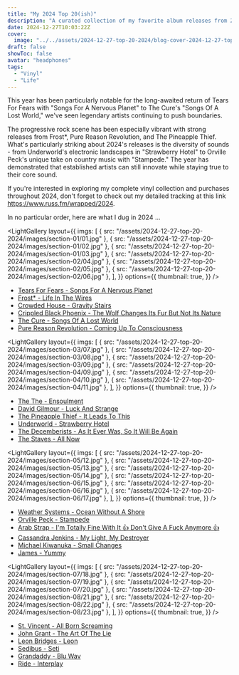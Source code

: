 ```yaml
---
title: "My 2024 Top 20(ish)"
description: "A curated collection of my favorite album releases from 2024, featuring everything from progressive rock to electronic music, showcasing both veteran artists and exciting new releases."
date: 2024-12-27T10:03:22Z
cover:
  image: "../../assets/2024-12-27-top-20-2024/blog-cover-2024-12-27-top-20-2024.png"
draft: false
showToc: false
avatar: "headphones"
tags:
  - "Vinyl"
  - "Life"
---
```


This year has been particularly notable for the long-awaited return of Tears For Fears with "Songs For A Nervous Planet" to The Cure's "Songs Of A Lost World," we've seen legendary artists continuing to push boundaries.

The progressive rock scene has been especially vibrant with strong releases from Frost*, Pure Reason Revolution, and The Pineapple Thief. What's particularly striking about 2024's releases is the diversity of sounds - from Underworld's electronic landscapes in "Strawberry Hotel" to Orville Peck's unique take on country music with "Stampede." The year has demonstrated that established artists can still innovate while staying true to their core sound.

If you're interested in exploring my complete vinyl collection and purchases throughout 2024, don't forget to check out my detailed tracking at this link https://www.russ.fm/wrapped/2024.

In no particular order, here are what I dug in 2024 ...

<LightGallery
  layout={{
    imgs: [
      { src: "/assets/2024-12-27-top-20-2024/images/section-01/01.jpg" },
      { src: "/assets/2024-12-27-top-20-2024/images/section-01/02.jpg" },
      { src: "/assets/2024-12-27-top-20-2024/images/section-01/03.jpg" },
      { src: "/assets/2024-12-27-top-20-2024/images/section-02/04.jpg" },
      { src: "/assets/2024-12-27-top-20-2024/images/section-02/05.jpg" },
      { src: "/assets/2024-12-27-top-20-2024/images/section-02/06.jpg" },
    ],
  }}
  options={{
    thumbnail: true,
  }}
/>

- [Tears For Fears - Songs For A Nervous Planet](https://www.russ.fm/albums/songs-for-a-nervous-planet-32086020/) 
- [Frost* - Life In The Wires](https://www.russ.fm/albums/life-in-the-wires-32056107/)
- [Crowded House - Gravity Stairs](https://www.russ.fm/albums/gravity-stairs-30830307/)
- [Crippled Black Phoenix - The Wolf Changes Its Fur But Not Its Nature](https://www.russ.fm/albums/the-wolf-changes-its-fur-but-not-its-nature-horrific-honorifics-number-two-32439303/)
- [The Cure - Songs Of A Lost World](https://www.russ.fm/albums/songs-of-a-lost-world-32149125/)
- [Pure Reason Revolution - Coming Up To Consciousness](https://www.russ.fm/albums/coming-up-to-consciousness-31683545/)

<LightGallery
  layout={{
    imgs: [
      { src: "/assets/2024-12-27-top-20-2024/images/section-03/07.jpg" },
      { src: "/assets/2024-12-27-top-20-2024/images/section-03/08.jpg" },
      { src: "/assets/2024-12-27-top-20-2024/images/section-03/09.jpg" },
      { src: "/assets/2024-12-27-top-20-2024/images/section-04/09.jpg" },
      { src: "/assets/2024-12-27-top-20-2024/images/section-04/10.jpg" },
      { src: "/assets/2024-12-27-top-20-2024/images/section-04/11.jpg" },
    ],
  }}
  options={{
    thumbnail: true,
  }}
/>

- [The The - Ensoulment](https://www.russ.fm/albums/ensoulment-31668308/)
- [David Gilmour - Luck And Strange](https://www.russ.fm/albums/luck-and-strange-31657538/)
- [The Pineapple Thief - It Leads To This](https://www.russ.fm/albums/it-leads-to-this-29741239/)
- [Underworld - Strawberry Hotel](https://www.russ.fm/albums/strawberry-hotel-32093847/)
- [The Decemberists - As It Ever Was, So It Will Be Again](https://www.russ.fm/albums/as-it-ever-was-so-it-will-be-again-30976879/)
- [The Staves - All Now](https://www.russ.fm/albums/all-now-30163826/)

<LightGallery
  layout={{
    imgs: [
      { src: "/assets/2024-12-27-top-20-2024/images/section-05/12.jpg" },
      { src: "/assets/2024-12-27-top-20-2024/images/section-05/13.jpg" },
      { src: "/assets/2024-12-27-top-20-2024/images/section-05/14.jpg" },
      { src: "/assets/2024-12-27-top-20-2024/images/section-06/15.jpg" },
      { src: "/assets/2024-12-27-top-20-2024/images/section-06/16.jpg" },
      { src: "/assets/2024-12-27-top-20-2024/images/section-06/17.jpg" },
    ],
  }}
  options={{
    thumbnail: true,
  }}
/>

- [Weather Systems - Ocean Without A Shore](https://www.russ.fm/albums/ocean-without-a-shore-31896559/)
- [Orville Peck - Stampede](https://www.russ.fm/albums/stampede-31383548/)
- [Arab Strap - I'm Totally Fine With It 👍 Don't Give A Fuck Anymore 👍](https://www.russ.fm/album/im-totally-fine-with-it-dont-give-a-fuck-anymore-30624874/)
- [Cassandra Jenkins - My Light, My Destroyer](https://www.russ.fm/albums/my-light-my-destroyer-31205095/) 
- [Michael Kiwanuka - Small Changes](https://www.russ.fm/albums/small-changes-32384205/)
- [James - Yummy](https://www.russ.fm/albums/yummy-30375872/)

<LightGallery
  layout={{
    imgs: [
      { src: "/assets/2024-12-27-top-20-2024/images/section-07/18.jpg" },
      { src: "/assets/2024-12-27-top-20-2024/images/section-07/19.jpg" },
      { src: "/assets/2024-12-27-top-20-2024/images/section-07/20.jpg" },
      { src: "/assets/2024-12-27-top-20-2024/images/section-08/21.jpg" },
      { src: "/assets/2024-12-27-top-20-2024/images/section-08/22.jpg" },
      { src: "/assets/2024-12-27-top-20-2024/images/section-08/23.jpg" },
    ],
  }}
  options={{
    thumbnail: true,
  }}
/>

- [St. Vincent - All Born Screaming](https://www.russ.fm/albums/all-born-screaming-30547978/)
- [John Grant - The Art Of The Lie](https://www.russ.fm/albums/the-art-of-the-lie-30947866/)
- [Leon Bridges - Leon](https://www.russ.fm/albums/leon-31909705/)
- [Sedibus - Seti](https://www.russ.fm/albums/seti-29917387/)
- [Grandaddy - Blu Wav](https://www.russ.fm/albums/blu-wav-29808619/)
- [Ride - Interplay](https://www.russ.fm/albums/interplay-30233693/)

